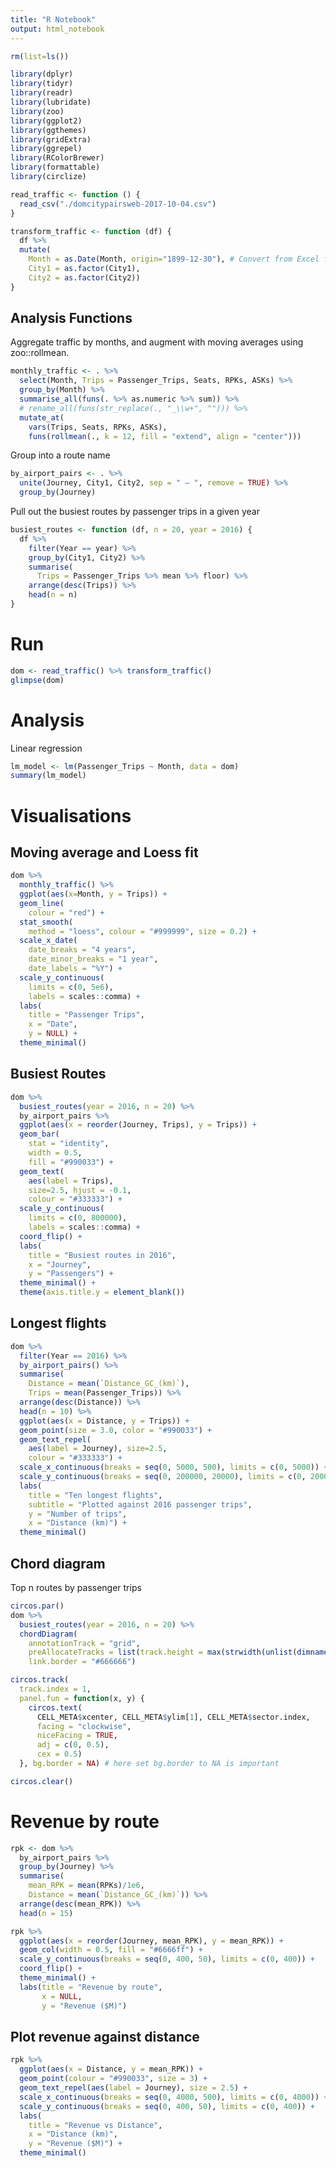 ```yaml
---
title: "R Notebook"
output: html_notebook
---
```


```r
rm(list=ls())
```


```r
library(dplyr)
library(tidyr)
library(readr)
library(lubridate)
library(zoo)
library(ggplot2)
library(ggthemes)
library(gridExtra)
library(ggrepel)
library(RColorBrewer)
library(formattable)
library(circlize)
```

```r
read_traffic <- function () {
  read_csv("./domcitypairsweb-2017-10-04.csv")
}

transform_traffic <- function (df) {
  df %>% 
  mutate(
    Month = as.Date(Month, origin="1899-12-30"), # Convert from Excel format
    City1 = as.factor(City1),
    City2 = as.factor(City2))
}
```

## Analysis Functions

Aggregate traffic by months, and augment with moving averages using zoo::rollmean.

```r
monthly_traffic <- . %>%
  select(Month, Trips = Passenger_Trips, Seats, RPKs, ASKs) %>%
  group_by(Month) %>%
  summarise_all(funs(. %>% as.numeric %>% sum)) %>%
  # rename_all(funs(str_replace(., "_\\w+", ""))) %>%
  mutate_at(
    vars(Trips, Seats, RPKs, ASKs), 
    funs(rollmean(., k = 12, fill = "extend", align = "center")))
```

Group into a route name

```r
by_airport_pairs <- . %>%
  unite(Journey, City1, City2, sep = " — ", remove = TRUE) %>%
  group_by(Journey)
```

Pull out the busiest routes by passenger trips in a given year

```r
busiest_routes <- function (df, n = 20, year = 2016) { 
  df %>%
    filter(Year == year) %>%
    group_by(City1, City2) %>%
    summarise(
      Trips = Passenger_Trips %>% mean %>% floor) %>%
    arrange(desc(Trips)) %>%
    head(n = n)
}
```

# Run

```r
dom <- read_traffic() %>% transform_traffic()
glimpse(dom)
```

# Analysis

Linear regression

```r
lm_model <- lm(Passenger_Trips ~ Month, data = dom)
summary(lm_model)
```


# Visualisations

## Moving average and Loess fit

```r
dom %>%
  monthly_traffic() %>%
  ggplot(aes(x=Month, y = Trips)) +
  geom_line(
    colour = "red") +
  stat_smooth(
    method = "loess", colour = "#999999", size = 0.2) +
  scale_x_date(
    date_breaks = "4 years", 
    date_minor_breaks = "1 year", 
    date_labels = "%Y") +
  scale_y_continuous(
    limits = c(0, 5e6), 
    labels = scales::comma) +
  labs(
    title = "Passenger Trips", 
    x = "Date", 
    y = NULL) +
  theme_minimal()
```

## Busiest Routes

```r
dom %>%
  busiest_routes(year = 2016, n = 20) %>%
  by_airport_pairs %>%
  ggplot(aes(x = reorder(Journey, Trips), y = Trips)) +
  geom_bar(
    stat = "identity", 
    width = 0.5, 
    fill = "#990033") +
  geom_text(
    aes(label = Trips), 
    size=2.5, hjust = -0.1, 
    colour = "#333333") +
  scale_y_continuous(
    limits = c(0, 800000),
    labels = scales::comma) +
  coord_flip() +
  labs(
    title = "Busiest routes in 2016", 
    x = "Journey", 
    y = "Passengers") +
  theme_minimal() +
  theme(axis.title.y = element_blank())
```

## Longest flights

```r
dom %>%
  filter(Year == 2016) %>%
  by_airport_pairs() %>%
  summarise(
    Distance = mean(`Distance_GC_(km)`),
    Trips = mean(Passenger_Trips)) %>%
  arrange(desc(Distance)) %>%
  head(n = 10) %>%
  ggplot(aes(x = Distance, y = Trips)) +
  geom_point(size = 3.0, color = "#990033") +
  geom_text_repel(
    aes(label = Journey), size=2.5, 
    colour = "#333333") +
  scale_x_continuous(breaks = seq(0, 5000, 500), limits = c(0, 5000)) +
  scale_y_continuous(breaks = seq(0, 200000, 20000), limits = c(0, 200000)) +
  labs(
    title = "Ten longest flights",
    subtitle = "Plotted against 2016 passenger trips",
    y = "Number of trips", 
    x = "Distance (km)") +
  theme_minimal()
```

## Chord diagram

Top n routes by passenger trips

```r
circos.par()
dom %>%
  busiest_routes(year = 2016, n = 20) %>%
  chordDiagram(
    annotationTrack = "grid",
    preAllocateTracks = list(track.height = max(strwidth(unlist(dimnames(.))))),
    link.border = "#666666")

circos.track(
  track.index = 1, 
  panel.fun = function(x, y) {
    circos.text(
      CELL_META$xcenter, CELL_META$ylim[1], CELL_META$sector.index, 
      facing = "clockwise", 
      niceFacing = TRUE, 
      adj = c(0, 0.5), 
      cex = 0.5)
  }, bg.border = NA) # here set bg.border to NA is important

circos.clear()
```

# Revenue by route

```r
rpk <- dom %>%
  by_airport_pairs %>%
  group_by(Journey) %>%
  summarise(
    mean_RPK = mean(RPKs)/1e6, 
    Distance = mean(`Distance_GC_(km)`)) %>%
  arrange(desc(mean_RPK)) %>%
  head(n = 15)

rpk %>%
  ggplot(aes(x = reorder(Journey, mean_RPK), y = mean_RPK)) +
  geom_col(width = 0.5, fill = "#6666ff") +
  scale_y_continuous(breaks = seq(0, 400, 50), limits = c(0, 400)) +
  coord_flip() +
  theme_minimal() +
  labs(title = "Revenue by route",
       x = NULL,
       y = "Revenue ($M)")
```

## Plot revenue against distance

```r
rpk %>%
  ggplot(aes(x = Distance, y = mean_RPK)) +
  geom_point(colour = "#990033", size = 3) +
  geom_text_repel(aes(label = Journey), size = 2.5) +
  scale_x_continuous(breaks = seq(0, 4000, 500), limits = c(0, 4000)) +
  scale_y_continuous(breaks = seq(0, 400, 50), limits = c(0, 400)) +
  labs(
    title = "Revenue vs Distance",
    x = "Distance (km)",
    y = "Revenue ($M)") +
  theme_minimal()

```

